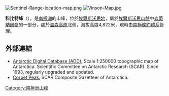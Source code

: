 [[Image:Sentinel-Range-location-map.png|thumb]]
[[Image:Vinson-Map.jpg|thumb]]

'''科比特峰'''（{{lang-en|Corbet Peak}}），是[[南極洲|南極洲]]的山峰，位於[[埃爾斯沃思地|埃爾斯沃思地]]，屬於[[埃爾斯沃思山脈|埃爾斯沃思山脈]]中[[森蒂納爾嶺|森蒂納爾嶺]]的一部分，處於[[溫森高原|溫森高原]]北側，海拔高度4,822米，現時由[[南極條約體系|南極條約體系]]管理。

{{Coord|78|31|31|S|85|32|50|W|source:GNIS|display=title}}

==外部連結==
* [http://www.add.scar.org Antarctic Digital Database (ADD).] {{Wayback|url=http://www.add.scar.org/ |date=20170305000653 }} Scale 1:250000 topographic map of Antarctica. Scientific Committee on Antarctic Research (SCAR). Since 1993, regularly upgraded and updated.
* [https://data.aad.gov.au/aadc/gaz/scar/display_name.cfm?gaz_id=135948 Corbet Peak.] {{Wayback|url=https://data.aad.gov.au/aadc/gaz/scar/display_name.cfm?gaz_id=135948 |date=20180830210228 }} SCAR Composite Gazetteer of Antarctica.

{{DEFAULTSORT:Corbet Peak}}
[[Category:南極洲山峰|Category:南極洲山峰]]


{{EllsworthLand-geo-stub}}